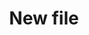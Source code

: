 ---
title: "New file"
description: "Description of your new file."
sidebarTitle: "Android"
icon: "robot"
---